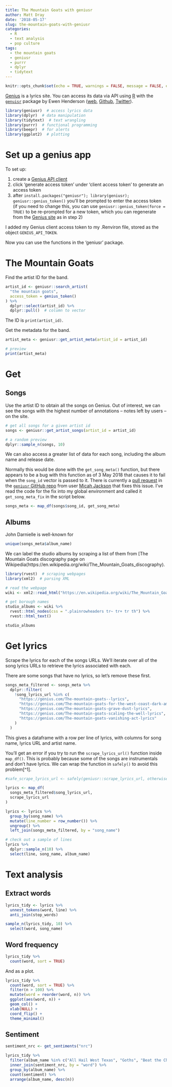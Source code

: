 ```yaml
---
title: The Mountain Goats with geniusr
author: Matt Dray
date: '2018-05-17'
slug: the-mountain-goats-with-geniusr
categories:
  - R
  - text analysis
  - pop culture
tags:
  - the mountain goats
  - geniusr
  - purrr
  - dplyr
  - tidytext
---
```



```r
knitr::opts_chunk$set(echo = TRUE, warnings = FALSE, message = FALSE, error = FALSE, eval = TRUE)
```

[Genius](https://genius.com/) is a lyrics site. You can access its data via API using [R](https://www.r-project.org/about.html) with the [`genuisr`](https://github.com/ewenme/geniusr) package by Ewen Henderson ([web](https://ewen.io/), [Github](https://github.com/ewenme), [Twitter](https://twitter.com/ewen_)).

```r
library(geniusr)  # access lyrics data
library(dplyr)  # data manipulation
library(tidytext)  # text wrangling
library(purrr)  # functional programming
library(beepr)  # for alerts
library(ggplot2)  # plotting
```

# Set up a genius app 

To set up:

1. create a [Genius API client](https://genius.com/api-clients/new)
2. click 'generate access token' under 'client access token' to generate an access token
3. after `install.packages("geniusr"); library(geniusr); geniusr::genius_token()` you'll be prompted to enter the access token (if you need to change this, you can use `geniusr::genius_token(force = TRUE)` to be re-prompted for a new token, which you can regenerate from the [Genius site](https://genius.com/api-clients) as in step 2)

I added my Genius client access token to my .Renviron file, stored as the object `GENIUS_API_TOKEN`.

Now you can use the functions in the 'geniusr' package.

# The Mountain Goats

Find the artist ID for the band.

```r
artist_id <- geniusr::search_artist(
  "the mountain goats",
  access_token = genius_token()
) %>% 
  dplyr::select(artist_id) %>% 
  dplyr::pull()  # column to vector
```

The ID is `print(artist_id)`.

Get the metadata for the band.

```r
artist_meta <- geniusr::get_artist_meta(artist_id = artist_id)

# preview
print(artist_meta)
```

# Get

## Songs

Use the artist ID to obtain all the songs on Genius. Out of interest, we can see the songs with the highest number of annotations -- notes left by users -- on the site.

```r
# get all songs for a given artist id
songs <- geniusr::get_artist_songs(artist_id = artist_id)

# a random preview
dplyr::sample_n(songs, 10)
```

We can also access a greater list of data for each song, including the album name and release date.

Normally this would be done with the `get_song_meta()` function, but there appears to be a bug with this function as of 3 May 2018 that causes it to fail when the `song_id` vector is passed to it. There is currently a [pull request](https://github.com/ewenme/geniusr/pull/6) in the [`geniusr` GitHub repo](https://github.com/ewenme/geniusr) from user [Micah Jackson](https://github.com/MicahJackson) that fixes this issue. I've read the code for the fix into my global environment and called it `get_song_meta_fix` in the script below.

```r
songs_meta <- map_df(songs$song_id, get_song_meta)
```

## Albums

John Darnielle is well-known for 

```r
unique(songs_meta$album_name)
```

We can label the studio albums by scraping a list of them from [The Mountain Goats discography page on Wikipedia(https://en.wikipedia.org/wiki/The_Mountain_Goats_discography).

```r
library(rvest)  # scraping webpages
library(xml2)  # parsing XML

# read the webpage
wiki <- xml2::read_html("https://en.wikipedia.org/wiki/The_Mountain_Goats_discography")

# get borough names
studio_albums <- wiki %>% 
  rvest::html_nodes(css = ".plainrowheaders tr~ tr+ tr th") %>%
  rvest::html_text()

studio_albums
```

# Get lyrics

Scrape the lyrics for each of the songs URLs. We'll iterate over all of the song lyrics URLs to retrieve the lyrics associated with each.

There are some songs that have no lyrics, so let's remove these first.

```r
songs_meta_filtered <- songs_meta %>%
  dplyr::filter(
    !song_lyrics_url %in% c(
      "https://genius.com/The-mountain-goats--lyrics",
      "https://genius.com/The-mountain-goats-for-the-west-coast-dark-ambient-bedroom-warriors-lyrics",
      "https://genius.com/The-mountain-goats-grave-dust-lyrics",
      "https://genius.com/The-mountain-goats-scaling-the-well-lyrics",
      "https://genius.com/The-mountain-goats-vanishing-act-lyrics"
    )
  )
```

This gives a dataframe with a row per line of lyrics, with columns for song name, lyrics URL and artist name.

You'll get an error if you try to run the `scrape_lyrics_url()` function inside `map_df()`. This is probably because some of the songs are instrumentals and don't have lyrics. We can wrap the function in `safely()` to avoid this problem[^1].

```r
#safe_scrape_lyrics_url <- safely(geniusr::scrape_lyrics_url, otherwise = NA_real_)

lyrics <- map_df(
  songs_meta_filtered$song_lyrics_url,
  scrape_lyrics_url
)

lyrics <- lyrics %>%
  group_by(song_name) %>% 
  mutate(line_number = row_number()) %>% 
  ungroup() %>% 
  left_join(songs_meta_filtered, by = "song_name")

# check out a sample of lines
lyrics %>% 
  dplyr::sample_n(10) %>% 
  select(line, song_name, album_name)
```

# Text analysis

## Extract words

```r
lyrics_tidy <- lyrics %>%
  unnest_tokens(word, line) %>% 
  anti_join(stop_words)

sample_n(lyrics_tidy, 10) %>% 
  select(word, song_name)
```

## Word frequency


```r
lyrics_tidy %>%
  count(word, sort = TRUE) 
```

And as a plot.

```r
lyrics_tidy %>%
  count(word, sort = TRUE) %>%
  filter(n > 100) %>%
  mutate(word = reorder(word, n)) %>%
  ggplot(aes(word, n)) +
  geom_col() +
  xlab(NULL) +
  coord_flip() +
  theme_minimal()
```

## Sentiment

```r
sentiment_nrc <- get_sentiments("nrc")

lyrics_tidy %>%
  filter(album_name %in% c("All Hail West Texas", "Goths", "Beat the Champ", "The Sunset Tree")) %>%
  inner_join(sentiment_nrc, by = "word") %>%
  group_by(album_name) %>% 
  count(sentiment) %>% 
  arrange(album_name, desc(n))
```